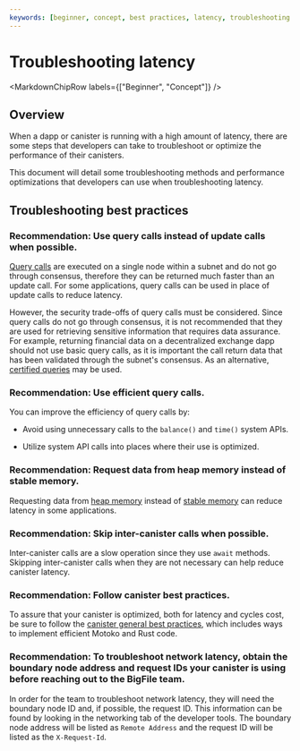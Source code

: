 ```yaml
---
keywords: [beginner, concept, best practices, latency, troubleshooting latency]
---
```



# Troubleshooting latency 

<MarkdownChipRow labels={["Beginner", "Concept"]} />

## Overview

When a dapp or canister is running with a high amount of latency, there are some steps that developers can take to troubleshoot or optimize the performance of their canisters. 

This document will detail some troubleshooting methods and performance optimizations that developers can use when troubleshooting latency. 

## Troubleshooting best practices 

### Recommendation: Use query calls instead of update calls when possible.

[Query calls](/docs/current/developer-docs/backend/design-dapps#using-query-calls) are executed on a single node within a subnet and do not go through consensus, therefore they can be returned much faster than an update call. For some applications, query calls can be used in place of update calls to reduce latency. 

However, the security trade-offs of query calls must be considered. Since query calls do not go through consensus, it is not recommended that they are used for retrieving sensitive information that requires data assurance. For example, returning financial data on a decentralized exchange dapp should not use basic query calls, as it is important the call return data that has been validated through the subnet's consensus. As an alternative, [certified queries](/docs/current/developer-docs/backend/design-dapps#using-query-calls) may be used. 

### Recommendation: Use efficient query calls.

You can improve the efficiency of query calls by:

- Avoid using unnecessary calls to the `balance()` and `time()` system APIs. 

- Utilize system API calls into places where their use is optimized. 


### Recommendation: Request data from heap memory instead of stable memory.

Requesting data from [heap memory](/docs/current/developer-docs/production/storage) instead of [stable memory](/docs/current/developer-docs/production/storage) can reduce latency in some applications. 

### Recommendation: Skip inter-canister calls when possible.

Inter-canister calls are a slow operation since they use `await` methods. Skipping inter-canister calls when they are not necessary can help reduce canister latency. 

### Recommendation: Follow canister best practices.

To assure that your canister is optimized, both for latency and cycles cost, be sure to follow the [canister general best practices](/docs/current/developer-docs/production/best-practices), which includes ways to implement efficient Motoko and Rust code. 

### Recommendation: To troubleshoot network latency, obtain the boundary node address and request IDs your canister is using before reaching out to the BigFile team.

In order for the team to troubleshoot network latency, they will need the boundary node ID and, if possible, the request ID. This information can be found by looking in the networking tab of the developer tools. The boundary node address will be listed as `Remote Address` and the request ID will be listed as the `X-Request-Id`. 

